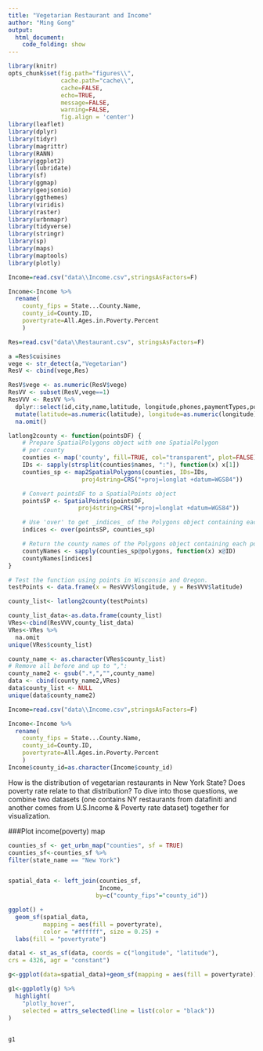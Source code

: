 ```yaml
---
title: "Vegetarian Restaurant and Income"
author: "Ming Gong"
output: 
  html_document:
    code_folding: show
---
```


```r
library(knitr) 
opts_chunk$set(fig.path="figures\\",
               cache.path="cache\\",
               cache=FALSE,
               echo=TRUE,
               message=FALSE,
               warning=FALSE,
               fig.align = 'center') 
library(leaflet) 
library(dplyr)
library(tidyr)
library(magrittr)
library(RANN)
library(ggplot2)
library(lubridate)
library(sf)
library(ggmap)
library(geojsonio)
library(ggthemes)
library(viridis)
library(raster)
library(urbnmapr)
library(tidyverse)
library(stringr)
library(sp)
library(maps)
library(maptools)
library(plotly)
```

```r
Income=read.csv("data\\Income.csv",stringsAsFactors=F)

Income<-Income %>% 
  rename(
    county_fips = State...County.Name,
    county_id=County.ID,
    povertyrate=All.Ages.in.Poverty.Percent
    )
```

```r
Res=read.csv("data\\Restaurant.csv", stringsAsFactors=F)
```


```r
a =Res$cuisines
vege <- str_detect(a,"Vegetarian")
ResV <- cbind(vege,Res)
```

```r
ResV$vege <- as.numeric(ResV$vege)
ResVV <- subset(ResV,vege==1) 
ResVVV <- ResVV %>% 
  dplyr::select(id,city,name,latitude, longitude,phones,paymentTypes,postalCode) %>% 
  mutate(latitude=as.numeric(latitude), longitude=as.numeric(longitude)) %>%
  na.omit()
```

```r
latlong2county <- function(pointsDF) {
    # Prepare SpatialPolygons object with one SpatialPolygon
    # per county
    counties <- map('county', fill=TRUE, col="transparent", plot=FALSE)
    IDs <- sapply(strsplit(counties$names, ":"), function(x) x[1])
    counties_sp <- map2SpatialPolygons(counties, IDs=IDs,
                     proj4string=CRS("+proj=longlat +datum=WGS84"))

    # Convert pointsDF to a SpatialPoints object 
    pointsSP <- SpatialPoints(pointsDF, 
                    proj4string=CRS("+proj=longlat +datum=WGS84"))

    # Use 'over' to get _indices_ of the Polygons object containing each point 
    indices <- over(pointsSP, counties_sp)

    # Return the county names of the Polygons object containing each point
    countyNames <- sapply(counties_sp@polygons, function(x) x@ID)
    countyNames[indices]
}

# Test the function using points in Wisconsin and Oregon.
testPoints <- data.frame(x = ResVVV$longitude, y = ResVVV$latitude)

county_list<- latlong2county(testPoints)
```

```r
county_list_data<-as.data.frame(county_list)
VRes<-cbind(ResVVV,county_list_data)
VRes<-VRes %>%
  na.omit
unique(VRes$county_list)
```
```r
county_name <- as.character(VRes$county_list)
# Remove all before and up to ",":
county_name2 <- gsub(".*,","",county_name)
data <- cbind(county_name2,VRes)  
data$county_list <- NULL
unique(data$county_name2)
```

```r
Income=read.csv("data\\Income.csv",stringsAsFactors=F)

Income<-Income %>% 
  rename(
    county_fips = State...County.Name,
    county_id=County.ID,
    povertyrate=All.Ages.in.Poverty.Percent
    )
Income$county_id=as.character(Income$county_id)
```

How is the distribution of vegetarian restaurants in New York State? Does poverty rate relate to that distribution? To dive into those questions, we combine two datasets (one contains NY restaurants from datafiniti and another comes from U.S.Income & Poverty rate dataset) together for visualization.

###Plot income(poverty) map
```r
counties_sf <- get_urbn_map("counties", sf = TRUE)
counties_sf<-counties_sf %>%
filter(state_name == "New York")


spatial_data <- left_join(counties_sf,
                          Income,
                         by=c("county_fips"="county_id"))

ggplot() +
  geom_sf(spatial_data,
          mapping = aes(fill = povertyrate),
          color = "#ffffff", size = 0.25) +
  labs(fill = "povertyrate")
```


```r
data1 <- st_as_sf(data, coords = c("longitude", "latitude"),
crs = 4326, agr = "constant")

g<-ggplot(data=spatial_data)+geom_sf(mapping = aes(fill = povertyrate))+geom_sf(data=data1,size = 4, shape = 23, fill = "darkred")+theme_map()+theme(legend.position="right")

g1<-ggplotly(g) %>%
  highlight(
    "plotly_hover",
    selected = attrs_selected(line = list(color = "black"))
) 
  

g1

```



